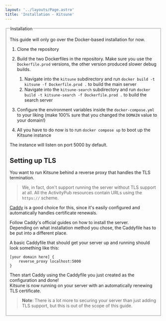 ```yaml
---
layout: '../layouts/Page.astro'
title: 'Installation - Kitsune'
---
```


<fieldset>
<legend>Installation</legend>

This guide will only go over the Docker-based installation for now.

1. Clone the repository
2. Build the two Dockerfiles in the repository. Make sure you use the `Dockerfile.prod` versions, the other version produced slower debug builds.

    1. Navigate into the `kitsune` subdirectory and run `docker build -t kitsune -f Dockerfile.prod .` to build the main server
    2. Navigate into the `kitsune-search` subdirectory and run `docker build -t kitsune-search -f Dockerfile.prod .` to build the search server

3. Configure the environment variables inside the `docker-compose.yml` to your liking (make 100% sure that you changed the `DOMAIN` value to your domain!)
4. All you have to do now is to run `docker compose up` to boot up the Kitsune instance

The instance will listen on port 5000 by default.

## Setting up TLS

You want to run Kitsune behind a reverse proxy that handles the TLS termination.

> We, in fact, don't support running the server without TLS support at all. All the ActivityPub resources contain URLs using the `https://` scheme.

[Caddy](https://caddyserver.com/v2) is a good choice for this, since it's easily configured and automatically handles certificate renewals.

Follow Caddy's official guides on how to install the server.  
Depending on what installation method you chose, the Caddyfile has to be put into a different place.

A basic Caddyfile that should get your server up and running should look something like this:

```
[your domain here] {
	reverse_proxy localhost:5000
}
```

Then start Caddy using the Caddyfile you just created as the configuration and done!  
Kitsune is now running on your server with an automatically renewing TLS certificate.

> **Note**: There is a lot more to securing your server than just adding TLS support, but this is out of the scope of this guide.

</fieldset>
